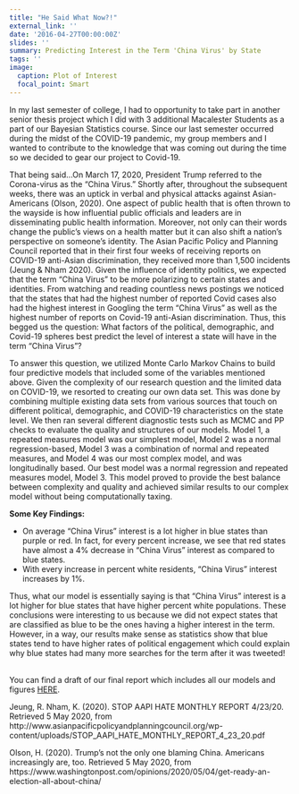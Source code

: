 ```yaml
---
title: "He Said What Now?!"
external_link: ''
date: '2016-04-27T00:00:00Z'
slides: ''
summary: Predicting Interest in the Term 'China Virus' by State
tags: ''
image:
  caption: Plot of Interest
  focal_point: Smart
---
```



In my last semester of college, I had to opportunity to take part in another senior thesis project which I did with 3 additional Macalester Students as a part of our Bayesian Statistics course. Since our last semester occurred during the midst of the COVID-19 pandemic, my group members and I wanted to contribute to the knowledge that was coming out during the time so we decided to gear our project to Covid-19. 

That being said...On March 17, 2020, President Trump referred to the Corona-virus as the "China Virus." Shortly after, throughout the subsequent weeks, there was an uptick in verbal and physical attacks against Asian-Americans (Olson, 2020). One aspect of public health that is often thrown to the wayside is how influential public officials and leaders are in disseminating public health information. Moreover, not only can their words change the public's views on a health matter but it can also shift a nation's perspective on someone's identity. The Asian Pacific Policy and Planning Council reported that in their first four weeks of receiving reports on COVID-19 anti-Asian discrimination, they received more than 1,500 incidents (Jeung & Nham 2020). Given the influence of identity politics, we expected that the term "China Virus" to be more polarizing to certain states and identities. From watching and reading countless news postings we noticed that the states that had the highest number of reported Covid cases also had the highest interest in Googling the term "China Virus" as well as the highest number of reports on Covid-19 anti-Asian discrimination. Thus, this begged us the question: What factors of the political, demographic, and Covid-19 spheres best predict the level of interest a state will have in the term "China Virus"? 

To answer this question, we utilized Monte Carlo Markov Chains to build four predictive models that included some of the variables mentioned above. Given the complexity of our research question and the limited data on COVID-19, we resorted to creating our own data set. This was done by combining multiple existing data sets from various sources that touch on different political, demographic, and COVID-19 characteristics on the state level. We then ran several different diagnostic tests such as MCMC and PP checks to evaluate the quality and structures of our models. Model 1, a repeated measures model was our simplest model, Model 2 was a normal regression-based, Model 3 was a combination of normal and repeated measures, and Model 4 was our most complex model, and was longitudinally based. Our best model was a normal regression and repeated measures model, Model 3. This model proved to provide the best balance between complexity and quality and achieved similar results to our complex model without being computationally taxing. 


**Some Key Findings:**
\

- On average "China Virus" interest is a lot higher in blue states than purple or red. In fact, for every percent increase, we see that red states have almost a 4% decrease in "China Virus" interest as compared to blue states.
\
- With every increase in percent white residents, "China Virus" interest increases by 1%.
\

Thus, what our model is essentially saying is that "China Virus" interest is a lot higher for blue states that have higher percent white populations. These conclusions were interesting to us because we did not expect states that are classified as blue to be the ones having a higher interest in the term. However, in a way, our results make sense as statistics show that blue states tend to have higher rates of political engagement which could explain why blue states had many more searches for the term after it was tweeted!
\



\
You can find a draft of our final report which includes all our models and figures [HERE](Final-Draft.html).







Jeung, R. Nham, K. (2020). STOP AAPI HATE MONTHLY REPORT 4/23/20. Retrieved 5 May 2020, from http://www.asianpacificpolicyandplanningcouncil.org/wp-content/uploads/STOP_AAPI_HATE_MONTHLY_REPORT_4_23_20.pdf

Olson, H. (2020). Trump’s not the only one blaming China. Americans increasingly are, too. Retrieved 5 May 2020, from https://www.washingtonpost.com/opinions/2020/05/04/get-ready-an-election-all-about-china/